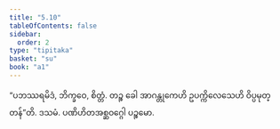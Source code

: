 ```yaml
---
title: "5.10"
tableOfContents: false
sidebar:
  order: 2
type: "tipitaka"
basket: "su"
book: "a1"
---
```



<DynamicBreadcrumb />

<Division number="50" book="a1">

<Paragraph number="105" book="a1">
“ပဘဿရမိဒံ, ဘိက္ခဝေ, စိတ္တံ. တဉ္စ ခေါ အာဂန္တုကေဟိ ဥပက္ကိလေသေဟိ ဝိပ္ပမုတ္တန်”တိ.

</Paragraph>
</Division>

<Paragraph number="106" type="center" book="a1">
ဒသမံ.



</Paragraph>

<Paragraph number="107" type="center" book="a1">
ပဏိဟိတအစ္ဆဝဂ္ဂေါ ပဉ္စမော.
</Paragraph>